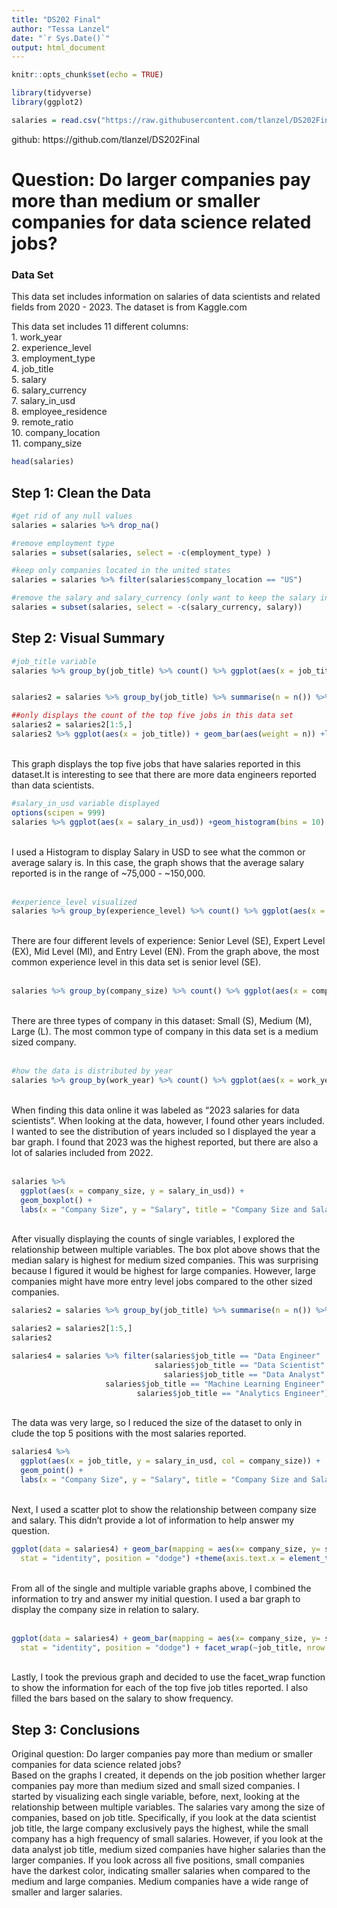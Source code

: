 ```yaml
---
title: "DS202 Final"
author: "Tessa Lanzel"
date: "`r Sys.Date()`"
output: html_document
---
```


```r
knitr::opts_chunk$set(echo = TRUE)
```

```r
library(tidyverse)
library(ggplot2)
```

```r
salaries = read.csv("https://raw.githubusercontent.com/tlanzel/DS202Final/main/ds_salaries.csv")
```
github: https://github.com/tlanzel/DS202Final

# Question: Do larger companies pay more than medium or smaller companies for data science related jobs? 

### Data Set  

This data set includes information on salaries of data scientists and related fields from 2020 - 2023. The dataset is from Kaggle.com

This data set includes 11 different columns:   
1. work_year  
2. experience_level  
3. employment_type  
4. job_title  
5. salary  
6. salary_currency  
7. salary_in_usd  
8. employee_residence  
9. remote_ratio  
10. company_location  
11. company_size  

```r
head(salaries)
```

## Step 1: Clean the Data

```r
#get rid of any null values
salaries = salaries %>% drop_na()

#remove employment type
salaries = subset(salaries, select = -c(employment_type) )

#keep only companies located in the united states 
salaries = salaries %>% filter(salaries$company_location == "US")

#remove the salary and salary_currency (only want to keep the salary in terms of usd)
salaries = subset(salaries, select = -c(salary_currency, salary))
```


## Step 2: Visual Summary  

```r
#job_title variable
salaries %>% group_by(job_title) %>% count() %>% ggplot(aes(x = job_title)) + geom_bar(aes(weight = n))+labs(x = "Job Title", y = "Count", title = "Job Title")


salaries2 = salaries %>% group_by(job_title) %>% summarise(n = n()) %>% arrange(desc(n))

##only displays the count of the top five jobs in this data set
salaries2 = salaries2[1:5,]
salaries2 %>% ggplot(aes(x = job_title)) + geom_bar(aes(weight = n)) +labs(x = "Job Title", y = "Count", title = "Job Title")

```
<br>
This graph displays the top five jobs that have salaries reported in this dataset.It is interesting to see that there are more data engineers reported than data scientists. 
<br>

```r
#salary_in_usd variable displayed
options(scipen = 999)  
salaries %>% ggplot(aes(x = salary_in_usd)) +geom_histogram(bins = 10) +labs(x = "Salary in USD", y = "Count", title = "Salary in USD")

```
<br>
I used a Histogram to display Salary in USD to see what the common or average salary is. In this case, the graph shows that the average salary reported is in the range of ~75,000 - ~150,000.  
<br>
```r
#experience_level visualized 
salaries %>% group_by(experience_level) %>% count() %>% ggplot(aes(x = experience_level)) + geom_bar(aes(weight = n)) +labs(x = "Experience Level", y = "Count", title = "Experience Level")
```
<br>
There are four different levels of experience: Senior Level (SE), Expert Level (EX), Mid Level (MI), and Entry Level (EN). From the graph above, the most common experience level in this data set is senior level (SE).  
<br>
```r
salaries %>% group_by(company_size) %>% count() %>% ggplot(aes(x = company_size)) + geom_bar(aes(weight = n)) +labs(x = "Company Size", y = "Count", title = "Company Size")
```
<br>
There are three types of company in this dataset: Small (S), Medium (M), Large (L). The most common type of company in this data set is a medium sized company.  
<br>
```r
#how the data is distributed by year
salaries %>% group_by(work_year) %>% count() %>% ggplot(aes(x = work_year)) + geom_bar(aes(weight = n)) +labs(x = "Year", y = "Count", title = "Year")
```
<br>
When finding this data online it was labeled as "2023 salaries for data scientists". When looking at the data, however, I found other years included. I wanted to see the distribution of years included so I displayed the year a bar graph. I found that 2023 was the highest reported, but there are also a lot of salaries included from 2022.  
<br>

```r
salaries %>%
  ggplot(aes(x = company_size, y = salary_in_usd)) +
  geom_boxplot() +
  labs(x = "Company Size", y = "Salary", title = "Company Size and Salary")
```
<br>
After visually displaying the counts of single variables, I explored the relationship between multiple variables. The box plot above shows that the median salary is highest for medium sized companies. This was surprising because I figured it would be highest for large companies. However, large companies might have more entry level jobs compared to the other sized companies. 
<br>

```r
salaries2 = salaries %>% group_by(job_title) %>% summarise(n = n()) %>% arrange(desc(n))

salaries2 = salaries2[1:5,]
salaries2

salaries4 = salaries %>% filter(salaries$job_title == "Data Engineer" |
                                salaries$job_title == "Data Scientist" |
                                  salaries$job_title == "Data Analyst" |
                     salaries$job_title == "Machine Learning Engineer" |
                            salaries$job_title == "Analytics Engineer")
```
<br>
The data was very large, so I reduced the size of the dataset to only in clude the top 5 positions with the most salaries reported. 

```r
salaries4 %>%
  ggplot(aes(x = job_title, y = salary_in_usd, col = company_size)) +
  geom_point() +
  labs(x = "Company Size", y = "Salary", title = "Company Size and Salary") + coord_flip()
```
<br>
Next, I used a scatter plot to show the relationship between company size and salary. This didn't provide a lot of information to help answer my question. 
<br>

```r
ggplot(data = salaries4) + geom_bar(mapping = aes(x= company_size, y= salary_in_usd),
  stat = "identity", position = "dodge") +theme(axis.text.x = element_text(angle=45, vjust=1, hjust=1)) 
```
<br>
From all of the single and multiple variable graphs above, I combined the information to try and answer my initial question. I used a bar graph to display the company size in relation to salary.  
<br>

```r
ggplot(data = salaries4) + geom_bar(mapping = aes(x= company_size, y= salary_in_usd, fill=salary_in_usd),
  stat = "identity", position = "dodge") + facet_wrap(~job_title, nrow =1) +theme(axis.text.x = element_text(angle=45, vjust=1, hjust=1))
```
<br>
Lastly, I took the previous graph and decided to use the facet_wrap function to show the information for each of the top five job titles reported. I also filled the bars based on the salary to show frequency. 
<br>  

## Step 3: Conclusions 
Original question: Do larger companies pay more than medium or smaller companies for data science related jobs?  
Based on the graphs I created, it depends on the job position whether larger companies pay more than medium sized and small sized companies. I started by visualizing each single variable, before, next, looking at the relationship between multiple variables. The salaries vary among the size of companies, based on job title. Specifically, if you look at the data scientist job title, the large company exclusively pays the highest, while the small company has a high frequency of small salaries. However, if you look at the data analyst job title, medium sized companies have higher salaries than the larger companies. If you look across all five positions, small companies have the darkest color, indicating smaller salaries when compared to the medium and large companies. Medium companies have a wide range of smaller and larger salaries. 

